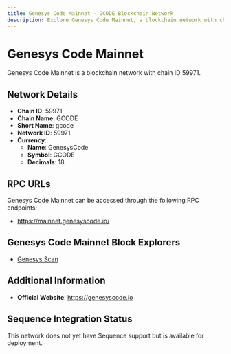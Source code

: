 ```yaml
--- 
title: Genesys Code Mainnet - GCODE Blockchain Network
description: Explore Genesys Code Mainnet, a blockchain network with chain ID 59971. Learn about its native currency, GenesysCode, and how to interact with the network.
---
```


# Genesys Code Mainnet

Genesys Code Mainnet is a blockchain network with chain ID 59971.

## Network Details

- **Chain ID**: 59971
- **Chain Name**: GCODE
- **Short Name**: gcode
- **Network ID**: 59971
- **Currency**: 
  - **Name**: GenesysCode
  - **Symbol**: GCODE
  - **Decimals**: 18

## RPC URLs

Genesys Code Mainnet can be accessed through the following RPC endpoints:

- https://mainnet.genesyscode.io/

## Genesys Code Mainnet Block Explorers

- [Genesys Scan](https://genesysscan.io)

## Additional Information

- **Official Website**: https://genesyscode.io

## Sequence Integration Status

This network does not yet have Sequence support but is available for deployment.
